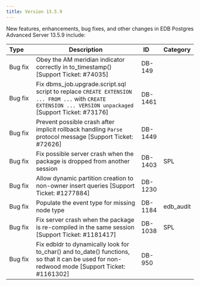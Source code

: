 ---
title: Version 13.5.9
---

New features, enhancements, bug fixes, and other changes in EDB Postgres Advanced Server 13.5.9 include:

| Type&nbsp;&nbsp;&nbsp;&nbsp;        | Description      | ID&nbsp;&nbsp;&nbsp;&nbsp; | Category |
| ----------- | ---------------- | -- | -------- |
| Bug fix | Obey the AM meridian indicator correctly in to_timestamp() [Support Ticket: #74035] | DB-149 | |
| Bug fix | Fix dbms_job.upgrade.script.sql script to replace `CREATE EXTENSION ... FROM ...` with `CREATE EXTENSION ... VERSION unpackaged` [Support Ticket: #73176] | DB-1461 | |
| Bug fix | Prevent possible crash after implicit rollback handling `Parse` protocol message [Support Ticket: #72626] | DB-1449 | |
| Bug fix | Fix possible server crash when the package is dropped from another session | DB-1403 | SPL |
| Bug fix | Allow dynamic partition creation to non-owner insert queries [Support Ticket: #1277884] | DB-1230 | |
| Bug fix | Populate the event type for missing node type | DB-1184 | edb_audit |
| Bug fix | Fix server crash when the package is re-compiled in the same session [Support Ticket: #1181417] | DB-1038 | SPL |
| Bug fix | Fix edbldr to dynamically look for to_char() and to_date() functions, so that it can be used for non-redwood mode [Support Ticket: #1161302] | DB-950 | |
